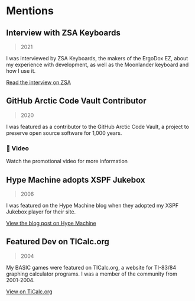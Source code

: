 # Mentions

## Interview with ZSA Keyboards
> 2021

I was interviewed by ZSA Keyboards, the makers of the ErgoDox EZ, about my experience with development, as well as the Moonlander keyboard and how I use it.

<Thick className="mt-8">[Read the interview on ZSA](https://people.ergodox-ez.com/lacy-morrow/)</Thick>

## GitHub Arctic Code Vault Contributor
> 2020

I was featured as a contributor to the GitHub Arctic Code Vault, a project to preserve open source software for 1,000 years.

### 🎥  Video

<Accordion type="single" collapsible>
  <AccordionItem value="item-1">
    <AccordionTrigger className="text-xl nx-text-primary-600 font-bold underline">Watch the promotional video for more information</AccordionTrigger>
    <AccordionContent>
      <YouTube youTubeId="fzI9FNjXQ0o" />
    </AccordionContent>
  </AccordionItem>
</Accordion>

## Hype Machine adopts XSPF Jukebox
> 2006

I was featured on the Hype Machine blog when they adopted my XSPF Jukebox player for their site.

<Thick className="mt-8">[View the blog post on Hype Machine](https://blog.hypem.com/2006/05/flash-player-is-now-fancier/)</Thick>

## Featured Dev on TICalc.org
> 2004

My BASIC games were featured on TICalc.org, a website for TI-83/84 graphing calculator programs. I was a member of the community from 2001-2004.

<Thick className="mt-8">[View on TiCalc.org](http://www.ticalc.org/archives/files/authors/99/9999.html)</Thick>
